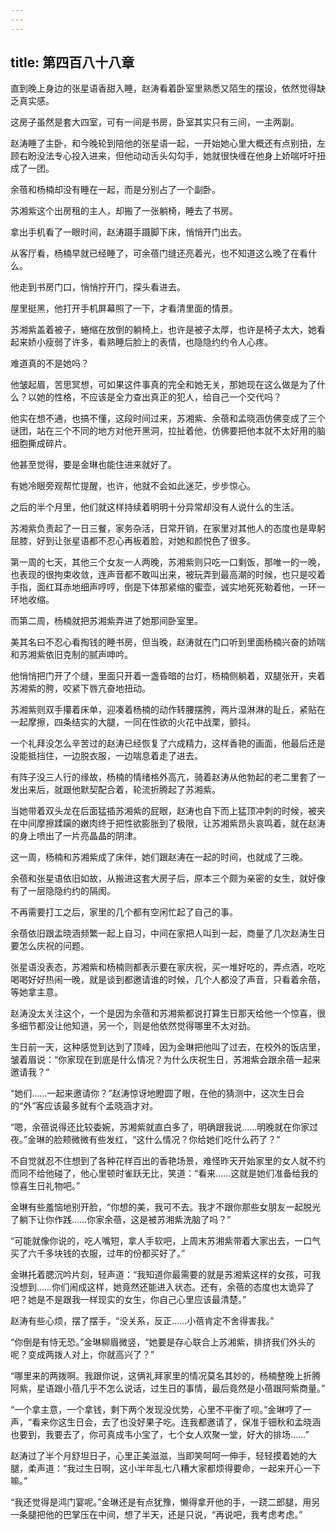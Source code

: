 ```yaml
---
---
---
```

title: 第四百八十八章
---




直到晚上身边的张星语香甜入睡，赵涛看着卧室里熟悉又陌生的摆设，依然觉得缺乏真实感。

这房子虽然是套大四室，可有一间是书房，卧室其实只有三间，一主两副。

赵涛睡了主卧，和今晚轮到陪他的张星语一起，一开始她心里大概还有点别扭，左顾右盼没法专心投入进来，但他动动舌头勾勾手，她就很快缠在他身上娇喘吁吁扭成了一团。

余蓓和杨楠却没有睡在一起，而是分别占了一个副卧。

苏湘紫这个出房租的主人，却搬了一张躺椅，睡去了书房。

拿出手机看了一眼时间，赵涛蹑手蹑脚下床，悄悄开门出去。

从客厅看，杨楠早就已经睡了，可余蓓门缝还亮着光，也不知道这么晚了在看什么。

他走到书房门口，悄悄拧开门，探头看进去。

屋里挺黑，他打开手机屏幕照了一下，才看清里面的情景。

苏湘紫盖着被子，蜷缩在放倒的躺椅上，也许是被子太厚，也许是椅子太大，她看起来娇小瘦弱了许多，看熟睡后脸上的表情，也隐隐约约令人心疼。

难道真的不是她吗？

他皱起眉，苦思冥想，可如果这件事真的完全和她无关，那她现在这么做是为了什么？以她的性格，不应该是全力查出真正的犯人，给自己一个交代吗？

他实在想不通，也搞不懂，这段时间过来，苏湘紫、余蓓和孟晓涵仿佛变成了三个谜团，站在三个不同的地方对他开黑洞，拉扯着他，仿佛要把他本就不太好用的脑细胞撕成碎片。

他甚至觉得，要是金琳也能住进来就好了。

有她冷眼旁观帮忙提醒，也许，他就不会如此迷茫，步步惊心。

之后的半个月里，他们就这样持续着明明十分异常却没有人说什么的生活。

苏湘紫负责起了一日三餐，家务杂活，日常开销，在家里对其他人的态度也是卑躬屈膝，好到让张星语都不忍心再板着脸，对她和颜悦色了很多。

第一周的七天，其他三个女友一人两晚，苏湘紫则只吃一口剩饭，那唯一的一晚，也表现的很拘束收敛，连声音都不敢叫出来，被玩弄到最高潮的时候，也只是咬着手指，面红耳赤地细声哼哼，倒是下体那紧缩的蜜壶，诚实地死死勒着他，一环一环地收缩。

而第二周，杨楠就把苏湘紫弄进了她那间卧室里。

美其名曰不忍心看掏钱的睡书房，但当晚，赵涛就在门口听到里面杨楠兴奋的娇喘和苏湘紫依旧克制的腻声呻吟。

他悄悄把门开了个缝，里面只开着一盏昏暗的台灯，杨楠侧躺着，双腿张开，夹着苏湘紫的胯，咬紧下唇亢奋地扭动。

苏湘紫则双手攥着床单，迎凑着杨楠的动作转腰摆胯，两片湿淋淋的耻丘，紧贴在一起摩擦，四条结实的大腿，一同在性欲的火花中战栗，颤抖。

一个礼拜没怎么辛苦过的赵涛已经恢复了六成精力，这样香艳的画面，他最后还是没能抵挡住，一边脱衣服，一边喘息着走了进去。

有阵子没三人行的缘故，杨楠的情绪格外高亢，骑着赵涛从他勃起的老二里套了一发出来后，就跟他默契配合着，轮流折腾起了苏湘紫。

当她带着双头龙在后面猛插苏湘紫的屁眼，赵涛也自下而上猛顶冲刺的时候，被夹在中间摩擦蹂躏的嫩肉终于把性欲膨胀到了极限，让苏湘紫昂头哀鸣着，就在赵涛的身上喷出了一片亮晶晶的阴津。

这一周，杨楠和苏湘紫成了床伴，她们跟赵涛在一起的时间，也就成了三晚。

余蓓和张星语依旧如故，从搬进这套大房子后，原本三个颇为亲密的女生，就好像有了一层隐隐约约的隔阂。

不再需要打工之后，家里的几个都有空闲忙起了自己的事。

余蓓依旧跟孟晓涵频繁一起上自习，中间在家把人叫到一起，商量了几次赵涛生日要怎么庆祝的问题。

张星语没表态，苏湘紫和杨楠则都表示要在家庆祝，买一堆好吃的，弄点酒，吃吃喝喝好好热闹一晚，就是谈到都邀请谁的时候，几个人都没了声音，只看着余蓓，等她拿主意。

赵涛没太关注这个，一个是因为余蓓和苏湘紫都说打算生日那天给他一个惊喜，很多细节都没让他知道，另一个，则是他依然觉得哪里不太对劲。

生日前一天，这种感觉到达到了顶峰，因为金琳把他叫了过去，在校外的饭店里，皱着眉说：“你家现在到底是什么情况？为什么庆祝生日，苏湘紫会跟余蓓一起来邀请我？”

“她们……一起来邀请你？”赵涛惊讶地瞪圆了眼，在他的猜测中，这次生日会的“外”客应该最多就有个孟晓涵才对。

“嗯，余蓓说得还比较委婉，苏湘紫就直白多了，明确跟我说……明晚就在你家过夜。”金琳的脸颊微微有些发红，“这什么情况？你给她们吃什么药了？”

不自觉就忍不住想到了各种花样百出的香艳场景，难怪昨天开始家里的女人就不约而同不给他碰了，他心里顿时雀跃无比，笑道：“看来……这就是她们准备给我的惊喜生日礼物吧。”

金琳有些羞恼地别开脸，“你想的美，我可不去。我才不跟你那些女朋友一起脱光了躺下让你作践……你家余蓓，这是被苏湘紫洗脑了吗？”

“可能就像你说的，吃人嘴短，拿人手软吧，上周末苏湘紫带着大家出去，一口气买了六千多块钱的衣服，过年的份都买好了。”

金琳托着腮沉吟片刻，轻声道：“我知道你最需要的就是苏湘紫这样的女孩，可我没想到……你们闹成这样，她竟然还能进入状态。还有，余蓓的态度也太诡异了吧？她是不是跟我一样现实的女生，你自己心里应该最清楚。”

赵涛有些心烦，摆了摆手，“没关系，反正……小蓓肯定不舍得害我。”

“你倒是有恃无恐。”金琳柳眉微竖，“她要是存心联合上苏湘紫，排挤我们外头的呢？变成两拨人对上，你就高兴了？”

“哪里来的两拨啊。我跟你说，这俩礼拜家里的情况莫名其妙的，杨楠整晚上折腾阿紫，星语跟小蓓几乎不怎么说话，过生日的事情，最后竟然是小蓓跟阿紫商量。”

“一个拿主意，一个拿钱，剩下两个发现没优势，心里不平衡了呗。”金琳哼了一声，“看来你这生日会，去了也没好果子吃。连我都邀请了，保准于钿秋和孟晓涵也要到，我要去了，你可真成韦小宝了，七个女人欢聚一堂，好大的排场……”

赵涛过了半个月舒坦日子，心里正美滋滋，当即笑呵呵一伸手，轻轻摸着她的大腿，柔声道：“我过生日啊，这小半年乱七八糟大家都烦得要命，一起来开心一下嘛。”

“我还觉得是鸿门宴呢。”金琳还是有点犹豫，懒得拿开他的手，一跷二郎腿，用另一条腿把他的巴掌压在中间，想了半天，还是只说，“再说吧，我考虑考虑。”